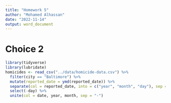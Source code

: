```yaml
---
title: "Homework 5"
author: "Mohamed Alhassan"
date: "2022-11-14"
output: word_document
---
```

# Choice 2

```r
library(tidyverse)
library(lubridate)
homicides <- read_csv("../data/homicide-data.csv") %>% 
  filter(city == "Baltimore") %>% 
  mutate(reported_date = ymd(reported_date)) %>% 
  separate(col = reported_date, into = c("year", "month", "day"), sep = "-") %>% 
  select(-day) %>%
  unite(col = date, year, month, sep = "-")

```

